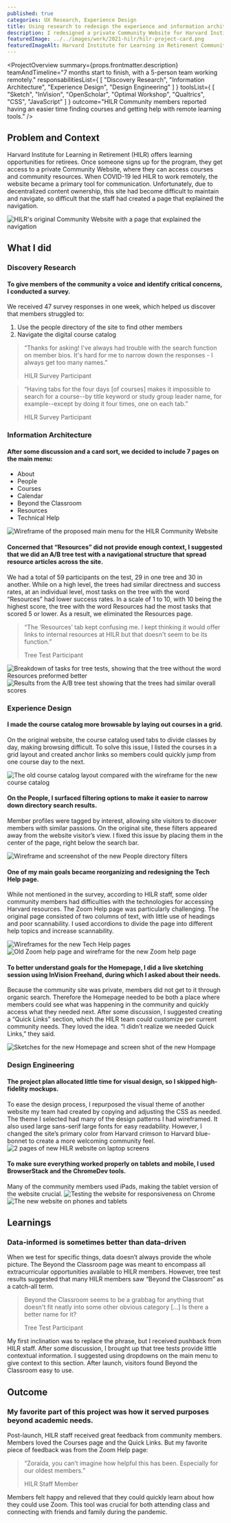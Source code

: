 ```yaml
---
published: true
categories: UX Research, Experience Design
title: Using research to redesign the experience and information architecture of the Harvard Institute for Learning in Retirement Community Website
description: I redesigned a private Community Website for Harvard Institute for Learning in Retirement (HILR), focusing on information architecture and experience design. During the project, I also conducted a user survey and an A/B tree test.
featuredImage: ../../images/work/2021-hilr/hilr-project-card.png
featuredImageAlt: Harvard Institute for Learning in Retirement Community Website on a laptop, on a phone, and on a tablet
---
```


<ProjectOverview 
    summary={props.frontmatter.description}
    teamAndTimeline="7 months start to finish, with a 5-person team working remotely."
    responsabilitiesList={
        [
            "Discovery Research",
            "Information Architecture",
            "Experience Design",
            "Design Engineering"
        ]
    }
    toolsList={
        [
            "Sketch",
            "InVision",
            "OpenScholar",
            "Optimal Workshop",
            "Qualtrics",
            "CSS",
            "JavaScript"
        ]
    }
    outcome="HILR Community members reported having an easier time finding courses and getting help with remote learning tools."
/>

## Problem and Context
Harvard Institute for Learning in Retirement (HILR) offers learning opportunities for retirees. 
Once someone signs up for the program, they get access to a private Community Website, where they 
can access courses and community resources. When COVID-19 led HILR to work remotely, the website became a 
primary tool for communication. Unfortunately, due to decentralized content ownership, 
this site had become difficult to maintain and navigate, so difficult that the staff had created a page that explained the navigation.

![HILR's original Community Website with a page that explained the navigation](../../images/work/2021-hilr/old-nav-help-2.png)

## What I did

<h3 id="discovery-research">Discovery Research</h3>

#### To give members of the community a voice and identify critical concerns, I conducted a survey.
We received 47 survey responses in one week, which helped us discover that members struggled to:

1. Use the people directory of the site to find other members 
2. Navigate the digital course catalog

<blockquote>
    <p>“Thanks for asking! I've always had trouble with the search function on member bios. 
        It's hard for me to narrow down the responses - I always get too many names.”</p>
    <span>HILR Survey Participant</span>
</blockquote>
<blockquote>
    <p>
    “Having tabs for the four days [of courses] makes it impossible to search for 
    a course--by title keyword or study group leader name, for example--except by doing it four times, one on each tab.”
    </p>
    <span>HILR Survey Participant</span>
</blockquote>


<h3 id="information-architecture">Information Architecture</h3>

#### After some discussion and a card sort, we decided to include 7 pages on the main menu:
<ul  className="grid-list">
    <li>About</li>
    <li>People</li>
    <li>Courses</li>
    <li>Calendar</li>
    <li>Beyond the Classroom</li>
    <li>Resources</li>
    <li>Technical Help</li>
</ul>

![Wireframe of the proposed main menu for the HILR Community Website](../../images/work/2021-hilr/proposed-nav.png)

#### Concerned that “Resources” did not provide enough context, I suggested that we did an A/B tree test with a navigational structure that spread resource articles across the site. 
We had a total of 59 participants on the test, 29 in one tree and 30 in another. 
While on a high level, the trees had similar directness and success rates, at an individual level, 
most tasks on the tree with the word “Resources” had lower success rates. In a scale of 1 to 10, with 10 being the highest score, the tree with the word Resources had the most tasks that scored 5 or lower. As a result, we eliminated the Resources page.

<blockquote>
    <p>
        “The ‘Resources’ tab kept confusing me. 
        I kept thinking it would offer links to internal resources at HILR but that doesn't seem to be its function.”
    </p>
    <span>
        Tree Test Participant
    </span>
</blockquote>

![Breakdown of tasks for tree tests, showing that the tree without the word Resources preformed better](../../images/work/2021-hilr/tree-test-table.png)
![Results from the A/B tree test showing that the trees had similar overall scores](../../images/work/2021-hilr/trees-2.png)

<h3 id="experience-design">Experience Design</h3>

#### I made the course catalog more browsable by laying out courses in a grid.
On the original website, the course catalog used tabs to divide classes by day, making browsing difficult. 
To solve this issue, I listed the courses in a grid layout and created anchor links so members could quickly 
jump from one course day to the next.

![The old course catalog layout compared with the wireframe for the new course catalog](../../images/work/2021-hilr/courses-2.png)

#### On the People, I surfaced filtering options to make it easier to narrow down directory search results. 
Member profiles were tagged by interest, allowing site visitors to discover members with similar passions. 
On the original site, these filters appeared away from the website visitor’s view. I fixed this issue by placing them in 
the center of the page, right below the search bar.

![Wireframe and screenshot of the new People directory filters](../../images/work/2021-hilr/people.png)

#### One of my main goals became reorganizing and redesigning the Tech Help page. 
While not mentioned in the survey, according to HILR staff, some older community members had difficulties with the 
technologies for accessing Harvard resources. The Zoom Help page was particularly challenging. 
The original page consisted of two columns of text, with little use of headings and poor scannability. 
I used accordions to divide the page into different help topics and increase scannability.

![Wireframes for the new Tech Help pages](../../images/work/2021-hilr/tech-help.png)
![Old Zoom help page and wireframe for the new Zoom help page](../../images/work/2021-hilr/zoom-help.png)

#### To better understand goals for the Homepage, I did a live sketching session using InVision Freehand, during which I asked about their needs. 
Because the community site was private, members did not get to it through organic search. 
Therefore the Homepage needed to be both a place where members could see what was happening 
in the community and quickly access what they needed next. After some discussion, 
I suggested creating a “Quick Links” section, which the HILR team could customize per current community needs. 
They loved the idea. “I didn’t realize we needed Quick Links,” they said.

![Sketches for the new Homepage and screen shot of the new Hompage](../../images/work/2021-hilr/homepage.png)

<h3 id="design-engineering">Design Engineering</h3>

#### The project plan allocated little time for visual design, so I skipped high-fidelity mockups.
To ease the design process, I repurposed the visual theme of another website my team had created by copying and adjusting the CSS as needed. 
The theme I selected had many of the design patterns I had wireframed. 
It also used large sans-serif large fonts for easy readability. 
However, I changed the site’s primary color from Harvard crimson to  Harvard blue-bonnet to create a more welcoming community feel. 
![2 pages of new HILR website on laptop screens](../../images/work/2021-hilr/visual-theme3.png)


#### To make sure everything worked properly on tablets and mobile, I used BrowserStack and the ChromeDev tools.
Many of the community members used iPads, making the tablet version of the website crucial.
![Testing the website for responsiveness on Chrome](../../images/work/2021-hilr/mobile-testing.png)
![The new website on phones and tablets](../../images/work/2021-hilr/mobile-3.png)


## Learnings
### Data-informed is sometimes better than data-driven
When we test for specific things, data doesn’t always provide the whole picture. 
The Beyond the Classroom page was meant to encompass all extracurricular opportunities available to HILR members. 
However, tree test results suggested that many HILR members saw “Beyond the Classroom” as a catch-all term. 


<blockquote>
    <p>
        Beyond the Classroom seems to be a grabbag for anything that doesn't fit neatly 
        into some other obvious category […] Is there a better name for it?
    </p>
    <span>
        Tree Test Participant
    </span>
</blockquote>

My first inclination was to replace the phrase, but I received pushback from HILR staff. After some discussion, 
I brought up that tree tests provide little contextual information. I suggested using dropdowns on the main menu 
to give context to this section. After launch, visitors found Beyond the Classroom easy to use.

## Outcome
### My favorite part of this project was how it served purposes beyond academic needs. 
Post-launch, HILR staff received great feedback from community members. Members loved the Courses page and the Quick Links. 
But my favorite piece of feedback was from the Zoom Help page: 


<blockquote>
    <p>“Zoraida, you can’t imagine how helpful this has been. Especially for our oldest members.”</p>
    <span>HILR Staff Member</span>
</blockquote>

Members felt happy and relieved that they could quickly learn about how they could use Zoom. 
This tool was crucial for both attending class and connecting with friends and family during the pandemic.